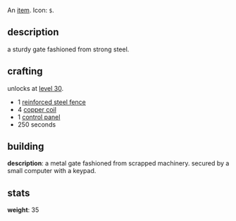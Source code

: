 An [[items|item]]. Icon: <code><nowiki>$</nowiki></code>.

== description ==

a sturdy gate fashioned from strong steel.

== crafting ==

unlocks at [[level 30]].

* 1 [[reinforced steel fence]]
* 4 [[copper coil]]
* 1 [[control panel]]
* 250 seconds

== building ==

'''description''': a metal gate fashioned from scrapped machinery. secured by a small computer with a keypad.

== stats ==

'''weight''': 35